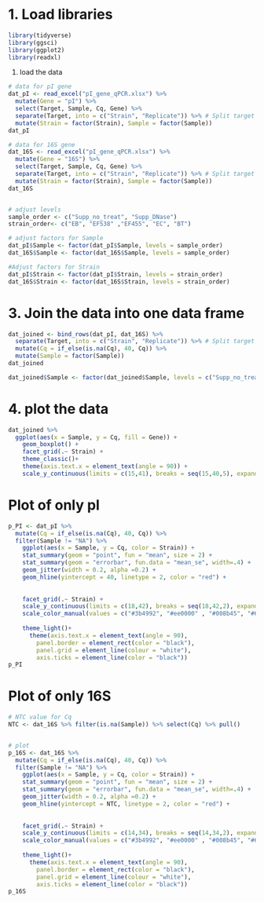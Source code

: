 # 1. Load libraries
```{r}
library(tidyverse)
library(ggsci)
library(ggplot2)
library(readxl)
```

#. load the data
```{r}
# data for pI gene
dat_pI <- read_excel("pI_gene_qPCR.xlsx") %>%
  mutate(Gene = "pI") %>%
  select(Target, Sample, Cq, Gene) %>%
  separate(Target, into = c("Strain", "Replicate")) %>% # Split target columns into its replicates
  mutate(Strain = factor(Strain), Sample = factor(Sample))
dat_pI

# data for 16S gene
dat_16S <- read_excel("pI_gene_qPCR.xlsx") %>%
  mutate(Gene = "16S") %>%
  select(Target, Sample, Cq, Gene) %>%
  separate(Target, into = c("Strain", "Replicate")) %>% # Split target columns into its replicates
  mutate(Strain = factor(Strain), Sample = factor(Sample))
dat_16S


# adjust levels
sample_order <- c("Supp_no_treat", "Supp_DNase")
strain_order<- c("EB", "EF538" ,"EF455", "EC", "BT")

# adjust factors for Sample
dat_pI$Sample <- factor(dat_pI$Sample, levels = sample_order)
dat_16S$Sample <- factor(dat_16S$Sample, levels = sample_order)

#Adjust factors for Strain
dat_pI$Strain <- factor(dat_pI$Strain, levels = strain_order)
dat_16S$Strain <- factor(dat_16S$Strain, levels = strain_order)


```

# 3. Join the data into one data frame
```{r}
dat_joined <- bind_rows(dat_pI, dat_16S) %>%
  separate(Target, into = c("Strain", "Replicate")) %>% # Split target columns into its replicates
  mutate(Cq = if_else(is.na(Cq), 40, Cq)) %>%
  mutate(Sample = factor(Sample))
dat_joined

dat_joined$Sample <- factor(dat_joined$Sample, levels = c("Supp_no_treat", "Supp_DNase"))
```

# 4. plot the data
```{r}
dat_joined %>%
  ggplot(aes(x = Sample, y = Cq, fill = Gene)) +
    geom_boxplot() +
    facet_grid(.~ Strain) +
    theme_classic()+ 
    theme(axis.text.x = element_text(angle = 90)) +
    scale_y_continuous(limits = c(15,41), breaks = seq(15,40,5), expand = c(0,0))
```

# Plot of only pI
```{r}
p_PI <- dat_pI %>%
  mutate(Cq = if_else(is.na(Cq), 40, Cq)) %>%
  filter(Sample != "NA") %>%
    ggplot(aes(x = Sample, y = Cq, color = Strain)) +
    stat_summary(geom = "point", fun = "mean", size = 2) +
    stat_summary(geom = "errorbar", fun.data = "mean_se", width=.4) +
    geom_jitter(width = 0.2, alpha =0.2) +
    geom_hline(yintercept = 40, linetype = 2, color = "red") +
  
    
    facet_grid(.~ Strain) +
    scale_y_continuous(limits = c(18,42), breaks = seq(18,42,2), expand = c(0,0)) +
    scale_color_manual(values = c("#3b4992", "#ee0000" , "#008b45", "#631879", "black")) +
    
    theme_light()+ 
      theme(axis.text.x = element_text(angle = 90),
        panel.border = element_rect(color = "black"),
        panel.grid = element_line(colour = "white"),
        axis.ticks = element_line(color = "black")) 
p_PI
```


# Plot of only 16S
```{r}
# NTC value for Cq
NTC <- dat_16S %>% filter(is.na(Sample)) %>% select(Cq) %>% pull()


# plot
p_16S <- dat_16S %>%
  mutate(Cq = if_else(is.na(Cq), 40, Cq)) %>%
  filter(Sample != "NA") %>%
    ggplot(aes(x = Sample, y = Cq, color = Strain)) +
    stat_summary(geom = "point", fun = "mean", size = 2) +
    stat_summary(geom = "errorbar", fun.data = "mean_se", width=.4) +
    geom_jitter(width = 0.2, alpha =0.2) +
    geom_hline(yintercept = NTC, linetype = 2, color = "red") +
  
    
    facet_grid(.~ Strain) +
    scale_y_continuous(limits = c(14,34), breaks = seq(14,34,2), expand = c(0,0)) +
    scale_color_manual(values = c("#3b4992", "#ee0000" , "#008b45", "#631879", "black")) +
    
    theme_light()+ 
      theme(axis.text.x = element_text(angle = 90),
        panel.border = element_rect(color = "black"),
        panel.grid = element_line(colour = "white"),
        axis.ticks = element_line(color = "black")) 
p_16S
```









